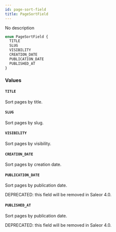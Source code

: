 ```yaml
---
id: page-sort-field
title: PageSortField
---
```


No description

```graphql
enum PageSortField {
  TITLE
  SLUG
  VISIBILITY
  CREATION_DATE
  PUBLICATION_DATE
  PUBLISHED_AT
}
```

### Values

#### `TITLE`

Sort pages by title.

#### `SLUG`

Sort pages by slug.

#### `VISIBILITY`

Sort pages by visibility.

#### `CREATION_DATE`

Sort pages by creation date.

#### `PUBLICATION_DATE`

Sort pages by publication date.

DEPRECATED: this field will be removed in Saleor 4.0.

#### `PUBLISHED_AT`

Sort pages by publication date.

DEPRECATED: this field will be removed in Saleor 4.0.
